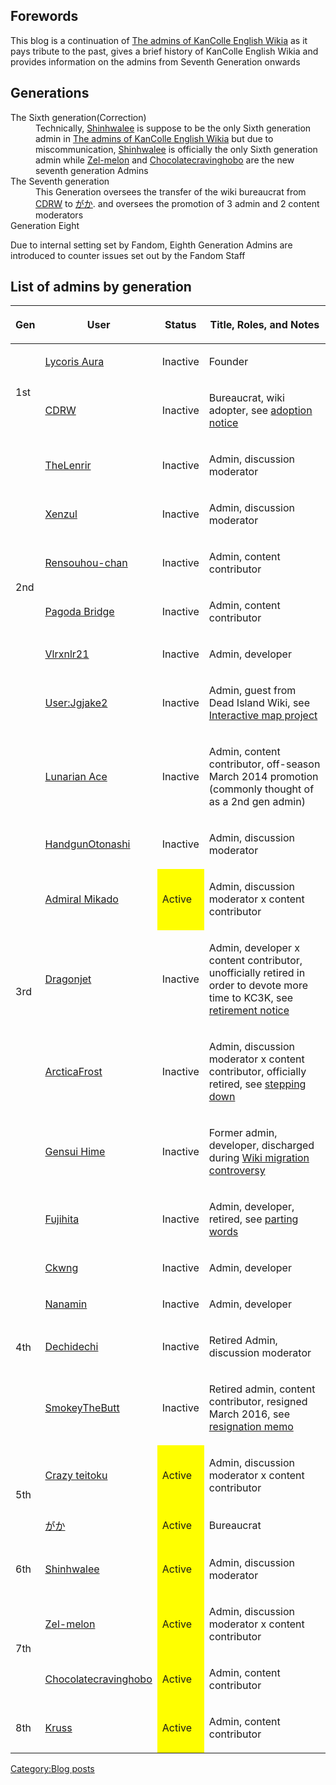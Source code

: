 ==Forewords==

This blog is a continuation of [[User_blog:Fujihita/The_admins_of_KanColle_English_Wikia|The admins of KanColle English Wikia]] as it pays tribute to the past, gives a brief history of KanColle English Wikia and provides information on the admins from Seventh Generation onwards

==Generations==
;The Sixth generation(Correction)
:Technically, [[User:Shinhwalee|Shinhwalee]] is suppose to be the only Sixth generation admin in [[User_blog:Fujihita/The_admins_of_KanColle_English_Wikia|The admins of KanColle English Wikia]] but due to miscommunication, [[User:Shinhwalee|Shinhwalee]] is officially the only Sixth generation admin while [[User:Zel-melon|Zel-melon]] and [[User:Chocolatecravinghobo|Chocolatecravinghobo]] are the new seventh generation Admins
;The Seventh generation
:This Generation oversees the transfer of the wiki bureaucrat from  [[User:CDRW|CDRW]] to [[User:がか|がか]]. and oversees the promotion of 3 admin and 2 content moderators
;Generation Eight
Due to internal setting set by Fandom, Eighth Generation Admins are introduced to counter issues set out by the Fandom Staff
==List of admins by generation==

{| class="article-table"
!Gen
!User
!Status
!Title, Roles, and Notes
|-
|rowspan="2"| 1st
|[[User:Lycoris Aura|Lycoris Aura]]
|Inactive
|Founder
|-
|[[User:CDRW|CDRW]]
|Inactive
|Bureaucrat, wiki adopter, see [[Thread:4236|adoption notice]]
|-
|rowspan="6"|2nd
|[[User:TheLenrir|TheLenrir]]
|Inactive
|Admin, discussion moderator
|-
|[[User:Xenzul|Xenzul]]
|Inactive
|Admin, discussion moderator
|-
|[[User:Rensouhou-chan|Rensouhou-chan]]
|Inactive
|Admin, content contributor
|-
|[[User:Pagoda Bridge|Pagoda Bridge]]
|Inactive
|Admin, content contributor
|-
|[[User:Vlrxnlr21|Vlrxnlr21]]
|Inactive
|Admin, developer
|-
|[[User:Jgjake2|User:Jgjake2]] 
|Inactive
|Admin, guest from Dead Island Wiki, see [[Thread:33404|Interactive map project]]
|-
|rowspan="7"|3rd
|[[User:Lunarian Ace|Lunarian Ace]]
|Inactive
|Admin, content contributor, off-season March 2014 promotion (commonly thought of as a 2nd gen admin)
|-
|[[User:HandgunOtonashi|HandgunOtonashi]]
|Inactive
|Admin, discussion moderator
|-
|[[User:Admiral Mikado|Admiral Mikado]]
|style="background-color:yellow"|Active
|Admin, discussion moderator x content contributor
|-
|[[User:Dragonjet|Dragonjet]]
|Inactive
|Admin, developer x content contributor, unofficially retired in order to devote more time to KC3K, see [[User_blog:Dragonjet/Retirement_from_decoding_game_data|retirement notice]]
|-
|[[User:ArcticaFrost|ArcticaFrost]]
|Inactive
|Admin, discussion moderator x content contributor, officially retired, see [[Thread:571641|stepping down]]
|-
|[[User:Gensui Hime|Gensui Hime]]
|Inactive
|Former admin, developer, discharged during [[Thread:277632|Wiki migration controversy]]
|-
|[[User:Fujihita|Fujihita]]
|Inactive
|Admin, developer, retired, see [[User_blog:Fujihita/Mobile_foundation_and_parting_words|parting words]]
|-
|rowspan="4"|4th
|[[User:Ckwng|Ckwng]]
|Inactive
|Admin, developer
|-
|[[User:Nanamin|Nanamin]]
|Inactive
|Admin, developer
|-
|[[User:Dechidechi|Dechidechi]]
|Inactive
|Retired Admin, discussion moderator
|-
|[[User:SmokeyTheButt|SmokeyTheButt]]
|Inactive
|Retired admin, content contributor, resigned March 2016, see [[Thread:414565|resignation memo]]
|-
|rowspan="2"|5th
|[[User:Crazy teitoku|Crazy teitoku]]
|style="background-color:yellow"|Active
|Admin, discussion moderator x content contributor
|-
|[[User:がか|がか]]
|style="background-color:yellow"|Active
|Bureaucrat
|-
|rowspan="1"|6th
|[[User:Shinhwalee|Shinhwalee]]
|style="background-color:yellow"|Active
|Admin, discussion moderator 
|-
|rowspan="2"|7th
|[[User:Zel-melon|Zel-melon]]
|style="background-color:yellow"|Active
|Admin, discussion moderator x content contributor
|-
|[[User:Chocolatecravinghobo|Chocolatecravinghobo]]
|style="background-color:yellow"|Active
|Admin, content contributor
|-
|rowspan="1"|8th
|[[User:Kruss|Kruss]]
|style="background-color:yellow"|Active
|Admin, content contributor
|}
[[Category:Blog posts]]